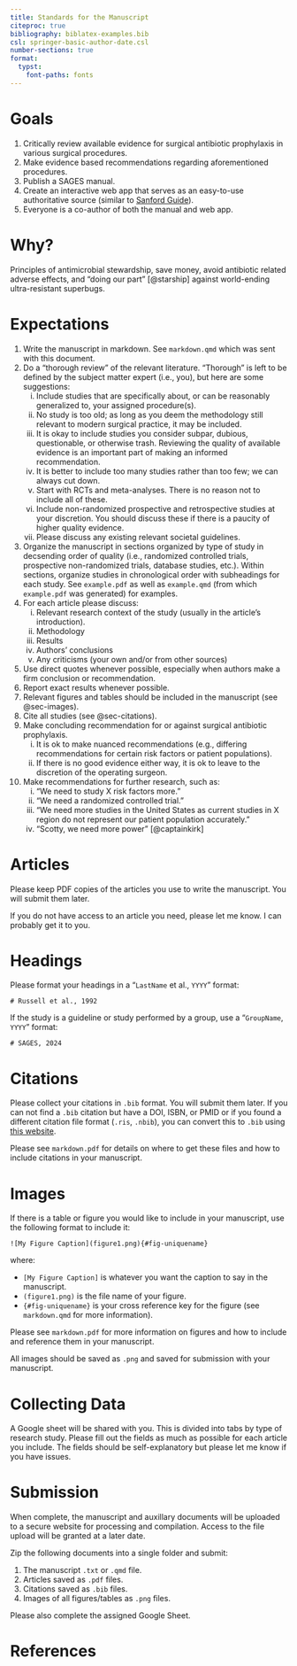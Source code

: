 ```yaml
---
title: Standards for the Manuscript
citeproc: true
bibliography: biblatex-examples.bib
csl: springer-basic-author-date.csl
number-sections: true
format: 
  typst:
    font-paths: fonts
---
```

```{=typst} 
#show link: set text(blue)
#show link: underline
#show raw: set text(font: "JetBrains Mono")
#show raw.where(block: false): set text(purple)
```
# Goals
1. Critically review available evidence for surgical antibiotic prophylaxis in various surgical procedures.
2. Make evidence based recommendations regarding aforementioned procedures.
3. Publish a SAGES manual.
4. Create an interactive web app that serves as an easy-to-use authoritative source (similar to [Sanford Guide](https://www.sanfordguide.com/)).
5. Everyone is a co-author of both the manual and web app.

# Why?
Principles of antimicrobial stewardship, save money, avoid antibiotic related adverse effects, and "doing our part" [@starship] against world-ending ultra-resistant superbugs.

# Expectations
1. Write the manuscript in markdown. See `markdown.qmd` which was sent with this document.
1. Do a "thorough review" of the relevant literature. "Thorough" is left to be defined by the subject matter expert (i.e., you), but here are some suggestions:
    i) Include studies that are specifically about, or can be reasonably generalized to, your assigned procedure(s).
    i) No study is too old; as long as you deem the methodology still relevant to modern surgical practice, it may be included.
    i) It is okay to include studies you consider subpar, dubious, questionable, or otherwise trash. Reviewing the quality of available evidence is an important part of making an informed recommendation.
    i) It is better to include too many studies rather than too few; we can always cut down.
    i) Start with RCTs and meta-analyses. There is no reason not to include all of these.
    i) Include non-randomized prospective and retrospective studies at your discretion. You should discuss these if there is a paucity of higher quality evidence.
    i) Please discuss any existing relevant societal guidelines.
1. Organize the manuscript in sections organized by type of study in decsending order of quality (i.e., randomized controlled trials, prospective non-randomized trials, database studies, etc.). Within sections, organize studies in chronological order with subheadings for each study. See `example.pdf` as well as `example.qmd` (from which `example.pdf` was generated) for examples.
1. For each article please discuss:
    i) Relevant research context of the study (usually in the article's introduction).
    i) Methodology
    i) Results
    i) Authors' conclusions
    i) Any criticisms (your own and/or from other sources) 
1. Use direct quotes whenever possible, especially when authors make a firm conclusion or recommendation.
1. Report exact results whenever possible.
1. Relevant figures and tables should be included in the manuscript (see @sec-images).
1. Cite all studies (see @sec-citations).
1. Make concluding recommendation for or against surgical antibiotic prophylaxis.
    i) It is ok to make nuanced recommendations (e.g., differing recommendations for certain risk factors or patient populations).
    i) If there is no good evidence either way, it is ok to leave to the discretion of the operating surgeon.
1. Make recommendations for further research, such as:
    i) "We need to study X risk factors more."
    i) "We need a randomized controlled trial."
    i) "We need more studies in the United States as current studies in X region do not represent our patient population accurately."
    i) "Scotty, we need more power" [@captainkirk]

# Articles
Please keep PDF copies of the articles you use to write the manuscript. You will submit them later. 

:::{.callout-tip}
If you do not have access to an article you need, please let me know. I can probably get it to you.
:::

# Headings
Please format your headings in a "`LastName` et al., `YYYY`" format:

```
# Russell et al., 1992
```

If the study is a guideline or study performed by a group, use a "`GroupName`, `YYYY`" format:

```
# SAGES, 2024
```

# Citations {#sec-citations}
Please collect your citations in `.bib` format. You will submit them later. If you can not find a `.bib` citation but have a DOI, ISBN, or PMID or if you found a different citation file format (`.ris`, `.nbib`), you can convert this to `.bib` using [this website](www.bibtex.com/converters).

Please see `markdown.pdf` for details on where to get these files and how to include citations in your manuscript.

# Images {#sec-images}
If there is a table or figure you would like to include in your manuscript, use the following format to include it:

```
![My Figure Caption](figure1.png){#fig-uniquename}
```
where:

- `[My Figure Caption]` is whatever you want the caption to say in the manuscript.
- `(figure1.png)` is the file name of your figure.
- `{#fig-uniquename}` is your cross reference key for the figure (see `markdown.qmd` for more information).

Please see `markdown.pdf` for more information on figures and how to include and reference them in your manuscript.

All images should be saved as `.png` and saved for submission with your manuscript.

# Collecting Data
A Google sheet will be shared with you. This is divided into tabs by type of research study. Please fill out the fields as much as possible for each article you include. The fields should be self-explanatory but please let me know if you have issues.

# Submission
When complete, the manuscript and auxillary documents will be uploaded to a secure website for processing and compilation. Access to the file upload will be granted at a later date. 

Zip the following documents into a single folder and submit:

1. The manuscript `.txt` or `.qmd` file.
2. Articles saved as `.pdf` files.
3. Citations saved as `.bib` files.
4. Images of all figures/tables as `.png` files.

Please also complete the assigned Google Sheet.

# References